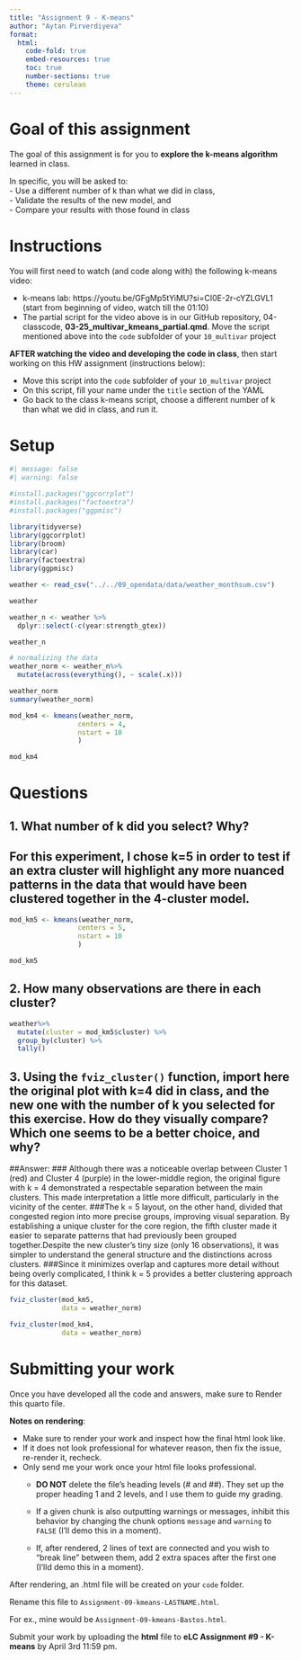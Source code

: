 ```yaml
---
title: "Assignment 9 - K-means"
author: "Aytan Pirverdiyeva"  
format:
  html:
    code-fold: true 
    embed-resources: true
    toc: true
    number-sections: true
    theme: cerulean
---
```


# Goal of this assignment  
The goal of this assignment is for you to **explore the k-means algorithm** learned in class.  

In specific, you will be asked to:  
  - Use a different number of k than what we did in class,  
  - Validate the results of the new model, and  
  - Compare your results with those found in class  

# Instructions  
You will first need to watch (and code along with) the following k-means video:

  - k-means lab: https://youtu.be/GFgMp5tYiMU?si=CI0E-2r-cYZLGVL1 (start from beginning of video, watch till the 01:10)  
  - The partial script for the video above is in our GitHub repository, 04-classcode, **03-25_multivar_kmeans_partial.qmd**. Move the script mentioned above into the `code` subfolder of your `10_multivar` project
  
**AFTER watching the video and developing the code in class**, then start working on this HW assignment (instructions below):

  - Move this script into the `code` subfolder of your `10_multivar` project  
  - On this script, fill your name under the `title` section of the YAML  
  - Go back to the class k-means script, choose a different number of k than what we did in class, and run it.    

# Setup 
```r
#| message: false
#| warning: false

#install.packages("ggcorrplot")
#install.packages("factoextra")
#install.packages("ggpmisc")

library(tidyverse)
library(ggcorrplot)
library(broom)
library(car)
library(factoextra)
library(ggpmisc)
```


```r
weather <- read_csv("../../09_opendata/data/weather_monthsum.csv")

weather
```

```r
weather_n <- weather %>%
  dplyr::select(-c(year:strength_gtex))

weather_n
```


```r
# normalizing the data
weather_norm <- weather_n%>%
  mutate(across(everything(), ~ scale(.x)))

weather_norm
summary(weather_norm)
```
```r
mod_km4 <- kmeans(weather_norm,
                 centers = 4,
                 nstart = 10
                 )

mod_km4
```
# Questions  
## 1. What number of k did you select? Why?
## For this experiment, I chose k=5 in order to test if an extra cluster will highlight any more nuanced patterns in the data that would have been clustered together in the 4-cluster model.

```r
mod_km5 <- kmeans(weather_norm,
                 centers = 5,
                 nstart = 10
                 )

mod_km5

```


## 2. How many observations are there in each cluster?
```r
weather%>%
  mutate(cluster = mod_km5$cluster) %>%
  group_by(cluster) %>%
  tally()
```


## 3. Using the `fviz_cluster()` function, import here the original plot with k=4 did in class, and the new one with the number of k you selected for this exercise. How do they visually compare? Which one seems to be a better choice, and why?  

##Answer:
### Although there was a noticeable overlap between Cluster 1 (red) and Cluster 4 (purple) in the lower-middle region, the original figure with k = 4 demonstrated a respectable separation between the main clusters. This made interpretation a little more difficult, particularly in the vicinity of the center. 
###The k = 5 layout, on the other hand, divided that congested region into more precise groups, improving visual separation.  By establishing a unique cluster for the core region, the fifth cluster made it easier to separate patterns that had previously been grouped together.Despite the new cluster's tiny size (only 16 observations), it was simpler to understand the general structure and the distinctions across clusters.
###Since it minimizes overlap and captures more detail without being overly complicated, I think k = 5 provides a better clustering approach for this dataset.

```r
fviz_cluster(mod_km5,
             data = weather_norm)
```
```r
fviz_cluster(mod_km4,
             data = weather_norm)
```

# Submitting your work  
Once you have developed all the code and answers, make sure to Render this quarto file.  

**Notes on rendering**:  

- Make sure to render your work and inspect how the final html look like.  
- If it does not look professional for whatever reason, then fix the issue, re-render it, recheck.  
- Only send me your work once your html file looks professional.  
  - **DO NOT** delete the file's heading levels (# and ##). They set up the proper heading 1 and 2 levels, and I use them to guide my grading.  
  - If a given chunk is also outputting warnings or messages, inhibit this behavior by changing the chunk options `message` and `warning` to `FALSE` (I'll demo this in a moment).  
  
  - If, after rendered, 2 lines of text are connected and you wish to "break line" between them, add 2 extra spaces after the first one (I'lld demo this in a moment).  

After rendering, an .html file will be created on your `code` folder.  

Rename this file to `Assignment-09-kmeans-LASTNAME.html`.    

For ex., mine would be `Assignment-09-kmeans-Bastos.html`.

Submit your work by uploading the **html** file to **eLC Assignment #9 - K-means** by April 3rd 11:59 pm.  
  




